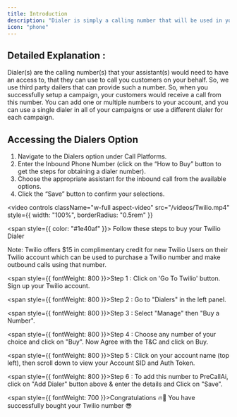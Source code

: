 ```yaml
---
title: Introduction
description: "Dialer is simply a calling number that will be used in your campaigns to connect with your customers"
icon: "phone"
---
```


## Detailed Explanation :

Dialer(s) are the calling number(s) that your assistant(s) would need to have an access to, that they can use to call you customers on your behalf. So, we use third party dailers that can provide such a number. So, when you successfully setup a campaign, your customers would receive a call from this number. You can add one or multiple numbers to your account, and you can use a single dialer in all of your campaigns or use a different dialer for each campaign.

## Accessing the Dialers Option

1. Navigate to the Dialers option under Call Platforms.
2. Enter the Inbound Phone Number (click on the “How to Buy” button to get the steps for obtaining a dialer number).
3. Choose the appropriate assistant for the inbound call from the available options.
4. Click the “Save” button to confirm your selections.

<video
  controls
  className="w-full aspect-video"
  src="/videos/Twilio.mp4"
  style={{ width: "100%", borderRadius: "0.5rem" }}
></video>

<span style={{ color: "#1e40af" }}>
  Follow these steps to buy your Twilio Dialer
</span>

<Note>
  Note: Twilio offers $15 in complimentary credit for new Twilio Users on their
  Twilio account which can be used to purchase a Twilio number and make outbound
  calls using that number.
</Note>

<span style={{ fontWeight: 800 }}>Step 1 :</span> Click on 'Go To Twilio' button.
Sign up your Twilio account.

<span style={{ fontWeight: 800 }}>Step 2 :</span> Go to "Dialers" in the left panel.

<span style={{ fontWeight: 800 }}>Step 3 :</span> Select "Manage" then "Buy a Number".

<span style={{ fontWeight: 800 }}>Step 4 :</span> Choose any number of your choice
and click on "Buy". Now Agree with the T&C and click on Buy.

<span style={{ fontWeight: 800 }}>Step 5 :</span>
Click on your account name (top left), then scroll down to view your Account SID
and Auth Token.

<span style={{ fontWeight: 800 }}>Step 6 :</span> To add this number to PreCallAi,
click on "Add Dialer" button above & enter the details and Click on "Save".

<span style={{ fontWeight: 700 }}>Congratulations</span> 🔥🎉 You have successfully
bought your Twilio number 😎
